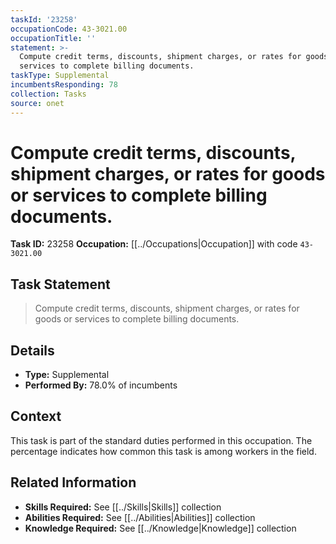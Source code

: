 ```yaml
---
taskId: '23258'
occupationCode: 43-3021.00
occupationTitle: ''
statement: >-
  Compute credit terms, discounts, shipment charges, or rates for goods or
  services to complete billing documents.
taskType: Supplemental
incumbentsResponding: 78
collection: Tasks
source: onet
---
```

# Compute credit terms, discounts, shipment charges, or rates for goods or services to complete billing documents.

**Task ID:** 23258
**Occupation:** [[../Occupations|Occupation]] with code `43-3021.00`

## Task Statement

> Compute credit terms, discounts, shipment charges, or rates for goods or services to complete billing documents.

## Details

- **Type:** Supplemental
- **Performed By:** 78.0% of incumbents

## Context

This task is part of the standard duties performed in this occupation. The percentage indicates how common this task is among workers in the field.

## Related Information

- **Skills Required:** See [[../Skills|Skills]] collection
- **Abilities Required:** See [[../Abilities|Abilities]] collection
- **Knowledge Required:** See [[../Knowledge|Knowledge]] collection
